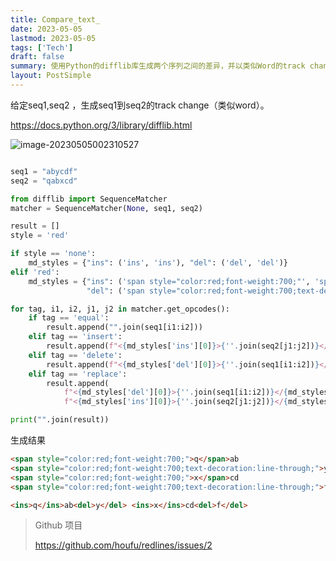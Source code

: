 ```yaml
---
title: Compare_text_
date: 2023-05-05
lastmod: 2023-05-05
tags: ['Tech']
draft: false
summary: 使用Python的difflib库生成两个序列之间的差异，并以类似Word的track change方式展示。文章提供了一个Python代码示例，展示了如何使用SequenceMatcher类来比较两个字符串，并根据不同的样式选项生成带有HTML标记的差异结果。
layout: PostSimple
---
```


给定seq1,seq2 ，生成seq1到seq2的track change（类似word）。

https://docs.python.org/3/library/difflib.html

![image-20230505002310527](https://tz-1256822507.cos.ap-hongkong.myqcloud.com/typora/image-20230505002310527.png)

```python

seq1 = "abycdf"
seq2 = "qabxcd"

from difflib import SequenceMatcher
matcher = SequenceMatcher(None, seq1, seq2)

result = []
style = 'red'

if style == 'none':
    md_styles = {"ins": ('ins', 'ins'), "del": ('del', 'del')}
elif 'red':
    md_styles = {"ins": ('span style="color:red;font-weight:700;"', 'span'),
                 "del": ('span style="color:red;font-weight:700;text-decoration:line-through;"', 'span')}

for tag, i1, i2, j1, j2 in matcher.get_opcodes():
    if tag == 'equal':
        result.append("".join(seq1[i1:i2]))
    elif tag == 'insert':
        result.append(f"<{md_styles['ins'][0]}>{''.join(seq2[j1:j2])}</{md_styles['ins'][1]}>")
    elif tag == 'delete':
        result.append(f"<{md_styles['del'][0]}>{''.join(seq1[i1:i2])}</{md_styles['del'][1]}>")
    elif tag == 'replace':
        result.append(
            f"<{md_styles['del'][0]}>{''.join(seq1[i1:i2])}</{md_styles['del'][1]}>"
            f"<{md_styles['ins'][0]}>{''.join(seq2[j1:j2])}</{md_styles['ins'][1]}>")

print("".join(result))
```

生成结果

```html
<span style="color:red;font-weight:700;">q</span>ab
<span style="color:red;font-weight:700;text-decoration:line-through;">y</span>
<span style="color:red;font-weight:700;">x</span>cd
<span style="color:red;font-weight:700;text-decoration:line-through;">f</span>

<ins>q</ins>ab<del>y</del> <ins>x</ins>cd<del>f</del>
```

> Github 项目
>
> https://github.com/houfu/redlines/issues/2
